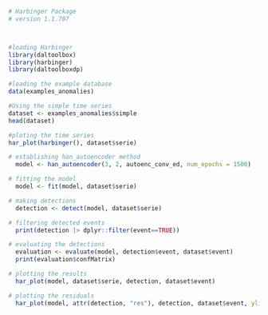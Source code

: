 ```r
# Harbinger Package
# version 1.1.707



#loading Harbinger
library(daltoolbox)
library(harbinger) 
library(daltoolboxdp)
```

```r
#loading the example database
data(examples_anomalies)
```

```r
#Using the simple time series 
dataset <- examples_anomalies$simple
head(dataset)
```

```r
#ploting the time series
har_plot(harbinger(), dataset$serie)
```

```r
# establishing han_autoencoder method 
  model <- han_autoencoder(3, 2, autoenc_conv_ed, num_epochs = 1500)
```

```r
# fitting the model
  model <- fit(model, dataset$serie)
```

```r
# making detections
  detection <- detect(model, dataset$serie)
```

```r
# filtering detected events
  print(detection |> dplyr::filter(event==TRUE))
```

```r
# evaluating the detections
  evaluation <- evaluate(model, detection$event, dataset$event)
  print(evaluation$confMatrix)
```

```r
# plotting the results
  har_plot(model, dataset$serie, detection, dataset$event)
```
```r
# plotting the residuals
  har_plot(model, attr(detection, "res"), detection, dataset$event, yline = attr(detection, "threshold"))
```
